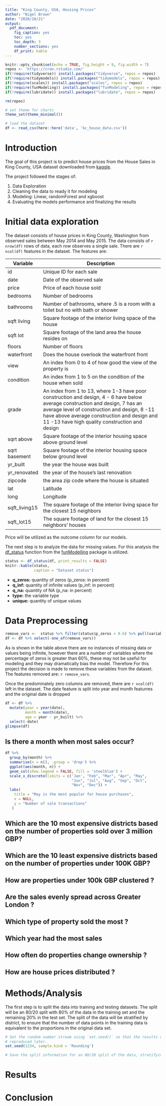 ```yaml
---
title: "King County, USA, Housing Prices"
author: "Nigel Brown"
date: "2020/10/21"
output: 
  pdf_document:
    fig_caption: yes
    toc: yes
    toc_depth: 3
    number_sections: yes
    df_print: kable
---
```


```r
knitr::opts_chunk$set(echo = TRUE, fig.height = 9, fig.width = 7)
repos <- 'https://cran.rstudio.com/'
if(!require(tidyverse)) install.packages("tidyverse", repos = repos)
if(!require(tidymodels)) install.packages("tidymodels", repos = repos)
if(!require(scales)) install.packages("scales", repos = repos)
if(!require(funModeling)) install.packages("funModeling", repos = repos)
if(!require(lubridate)) install.packages("lubridate", repos = repos)

rm(repos)

# set theme for charts
theme_set(theme_minimal())

# load the dataset 
df <- read_csv(here::here('data', 'kc_house_data.csv'))
```

# Introduction

The goal of this project is to predict house prices from the House Sales in King County, USA dataset downloaded from [kaggle](https://www.kaggle.com/harlfoxem/housesalesprediction).

The project followed the stages of:

1.  Data Exploration
2.  Cleaning the data to ready it for modeling
3.  Modeling: Linear, randomForest and xgboost
4.  Evaluating the models performance and finalizing the results

# Initial data exploration

The dataset consists of house prices in King County, Washington from observed sales between May 2014 and May 2015. The data consists of `r nrow(df)` rows of data, each row observes a single sale. There are `r ncol(df)` features in the dataset. The features are:

+-----------------------------------+--------------------------------------------------------------------------------------------------------------------------------------------------------------------------------------------------------------------------------------------------------------------------------+
| Variable                          | Description                                                                                                                                                                                                                                                                    |
+===================================+================================================================================================================================================================================================================================================================================+
| id                                | Unique ID for each sale                                                                                                                                                                                                                                                        |
+-----------------------------------+--------------------------------------------------------------------------------------------------------------------------------------------------------------------------------------------------------------------------------------------------------------------------------+
| date                              | Date of the observed sale                                                                                                                                                                                                                                                      |
+-----------------------------------+--------------------------------------------------------------------------------------------------------------------------------------------------------------------------------------------------------------------------------------------------------------------------------+
| price                             | Price of each house sold                                                                                                                                                                                                                                                       |
+-----------------------------------+--------------------------------------------------------------------------------------------------------------------------------------------------------------------------------------------------------------------------------------------------------------------------------+
| bedrooms                          | Number of bedrooms                                                                                                                                                                                                                                                             |
+-----------------------------------+--------------------------------------------------------------------------------------------------------------------------------------------------------------------------------------------------------------------------------------------------------------------------------+
| bathrooms                         | Number of bathrooms, where .5 is a room with a toilet but no with bath or shower                                                                                                                                                                                               |
+-----------------------------------+--------------------------------------------------------------------------------------------------------------------------------------------------------------------------------------------------------------------------------------------------------------------------------+
| sqft living                       | Square footage of the interior living space of the house                                                                                                                                                                                                                       |
+-----------------------------------+--------------------------------------------------------------------------------------------------------------------------------------------------------------------------------------------------------------------------------------------------------------------------------+
| sqft lot                          | Square footage of the land area the house resides on                                                                                                                                                                                                                           |
+-----------------------------------+--------------------------------------------------------------------------------------------------------------------------------------------------------------------------------------------------------------------------------------------------------------------------------+
| floors                            | Number of floors                                                                                                                                                                                                                                                               |
+-----------------------------------+--------------------------------------------------------------------------------------------------------------------------------------------------------------------------------------------------------------------------------------------------------------------------------+
| waterfront                        | Does the house overlook the waterfront front                                                                                                                                                                                                                                   |
+-----------------------------------+--------------------------------------------------------------------------------------------------------------------------------------------------------------------------------------------------------------------------------------------------------------------------------+
| view                              | An index from 0 to 4 of how good the view of the property is                                                                                                                                                                                                                   |
+-----------------------------------+--------------------------------------------------------------------------------------------------------------------------------------------------------------------------------------------------------------------------------------------------------------------------------+
| condition                         | An index from 1 to 5 on the condition of the house when sold                                                                                                                                                                                                                   |
+-----------------------------------+--------------------------------------------------------------------------------------------------------------------------------------------------------------------------------------------------------------------------------------------------------------------------------+
| grade                             | An index from 1 to 13, where 1-3 have poor construction and design, 4 - 6 have below average construction and design, 7 has an average level of construction and design, 8 -11 have above average construction and design and 11 -13 have high quality construction and design |
+-----------------------------------+--------------------------------------------------------------------------------------------------------------------------------------------------------------------------------------------------------------------------------------------------------------------------------+
| sqrt above                        | Square footage of the interior housing space above ground level                                                                                                                                                                                                                |
+-----------------------------------+--------------------------------------------------------------------------------------------------------------------------------------------------------------------------------------------------------------------------------------------------------------------------------+
| sqrt basement                     | Square footage of the interior housing space below ground level                                                                                                                                                                                                                |
+-----------------------------------+--------------------------------------------------------------------------------------------------------------------------------------------------------------------------------------------------------------------------------------------------------------------------------+
| yr_built                          | the year the house was built                                                                                                                                                                                                                                                   |
+-----------------------------------+--------------------------------------------------------------------------------------------------------------------------------------------------------------------------------------------------------------------------------------------------------------------------------+
| yr_renovated                      | the year of the house's last renovation                                                                                                                                                                                                                                        |
+-----------------------------------+--------------------------------------------------------------------------------------------------------------------------------------------------------------------------------------------------------------------------------------------------------------------------------+
| zipcode                           | the area zip code where the house is situated                                                                                                                                                                                                                                  |
+-----------------------------------+--------------------------------------------------------------------------------------------------------------------------------------------------------------------------------------------------------------------------------------------------------------------------------+
| lat                               | Latitude                                                                                                                                                                                                                                                                       |
+-----------------------------------+--------------------------------------------------------------------------------------------------------------------------------------------------------------------------------------------------------------------------------------------------------------------------------+
| long                              | Longitude                                                                                                                                                                                                                                                                      |
+-----------------------------------+--------------------------------------------------------------------------------------------------------------------------------------------------------------------------------------------------------------------------------------------------------------------------------+
| sqft_living15                     | The square footage of the interior living space for the closest 15 neighbors                                                                                                                                                                                                   |
+-----------------------------------+--------------------------------------------------------------------------------------------------------------------------------------------------------------------------------------------------------------------------------------------------------------------------------+
| sqft_lot15                        | The square footage of land for the closest 15 neighbors' houses                                                                                                                                                                                                                |
+-----------------------------------+--------------------------------------------------------------------------------------------------------------------------------------------------------------------------------------------------------------------------------------------------------------------------------+


Price will be utilized as the outcome column for our models.

The next step is to analyze the data for missing values. For this analysis the [df_status](https://www.rdocumentation.org/packages/funModeling/versions/1.9.4/topics/df_status) function from the [funModelling](https://www.rdocumentation.org/packages/funModeling/versions/1.9.4) package is utilized.

```r

status <- df_status(df, print_results = FALSE)
knitr::kable(status,
             caption = "Dataset status") 

```

-   **q_zeros:** quantity of zeros (p_zeros: in percent)
-   **q_inf:** quantity of infinite values (p_inf: in percent)
-   **q_na:** quantity of NA (p_na: in percent)
-   **type:** the variable type
-   **unique:** quantity of unique values

# Data Preprocessing

```r

remove_vars <-  status %>% filter(status$p_zeros > 0.6) %>% pull(variable)
df <- df %>% select(-one_of(remove_vars))

```
As is shown in the table above there are no instances of missing data or values being infinite, however there are a number of variables where the percentage of zeros is greater than 60%, these may not be useful for modeling and they may dramatically bias the model. Therefore For this project the decision is made to remove these variables from the dataset. The features removed are: `r remove_vars`.

Once the predominately zero columns are removed, there are `r ncol(df)` left in the dataset. The date feature is split into year and month featurres and the original date is dropped

```r

df <- df %>% 
  mutate(year = year(date),
         month = month(date),
         age = year - yr_built) %>% 
  select(-date)
glimpse(df)
```


## Is there a month when most sales occur?

```r
df %>% 
  group_by(month) %>% 
  summarise(n = n(), .group = 'drop') %>% 
  ggplot(aes(month, n)) + 
  geom_col(show.legend = FALSE, fill = 'steelblue') +
  scale_x_discrete(limits = c('Jan', "Feb", "Mar", "Apr", "May",
                              "Jun", "Jul", "Aug", "Sep", "Oct",
                              "Nov", "Dec")) +
  labs(
    title = "May is the most popular for house purchases",
    x = NULL,
    y = "Number of sale transactions"
   )

```


## Which are the 10 most expensive districts based on the number of properties sold over 3 million GBP?

## Which are the 10 least expensive districts based on the number of properties under 100K GBP?

## How are properties under 100k GBP clustered ?

## Are the sales evenly spread across Greater London ?

## Which type of property sold the most ?

## Which year had the most sales

## How often do properties change ownership ?

## How are house prices distributed ?

# Methods/Analysis

The first step is to split the data into training and testing datasets. The split will be an 80/20 split with 80% of the data in the training set and the remaining 20% in the test set. The split of the data will be stratified by district, to ensure that the number of data points in the training data is equivalent to the proportions in the original data set.

```r
# Set the random number stream using `set.seed()` so that the results can be 
# reproduced later. 
set.seed(1234, sample.kind = 'Rounding')

# Save the split information for an 80/20 split of the data, stratifying on price

```

# Results

# Conclusion
